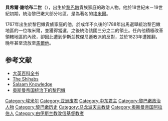 '''貝希爾·謝哈布二世'''（{{bd|1767年||1850年||}}），出生於[[黎巴嫩|黎巴嫩]]貴族家庭的政治人物。他於18世紀末－19世紀初期，統治黎巴嫩大部分地區，是為著名的[[埃米爾|埃米爾]]。

1767年出生於黎巴嫩貴族家庭的他，於成年不久後的1788年出馬選舉統治黎巴嫩地區的一位埃米爾，並獲得當選，之後統治該國三分之二的領土。任內他積極改革領轄地區的內政，卻因此遭到伊斯兰教傑尼遜教派的反對，並於1823年遭推翻，晚年甚至流放至[[馬爾他|馬爾他]]。
== 参考文献 ==
{{Reflist}}
* [https://web.archive.org/web/20060427015718/http://www.britannica.com/eb/article-9013599 大英百科全书]
* [http://countrystudies.us/lebanon/17.htm The Shihabs]{{Wayback|url=http://countrystudies.us/lebanon/17.htm |date=20161103013332 }}
* [http://www.salaam.co.uk/knowledge/biography/viewentry.php?id=480 Salaam Knowledge]{{Wayback|url=http://www.salaam.co.uk/knowledge/biography/viewentry.php?id=480 |date=20160303233024 }}
* [http://www.laa.org/tours/ottoman.htm 奥斯曼帝国统治下的黎巴嫩] {{Wayback|url=http://www.laa.org/tours/ottoman.htm |date=20160303175547 }}

[[Category:埃米尔|Category:埃米尔]]
[[Category:亚洲废君|Category:亚洲废君]]
[[Category:中东君主|Category:中东君主]]
[[Category:黎巴嫩政治人物|Category:黎巴嫩政治人物]]
[[Category:黎巴嫩历史|Category:黎巴嫩历史]]
[[Category:马龙派天主教徒|Category:马龙派天主教徒]]
[[Category:奥斯曼帝国阿拉伯人|Category:奥斯曼帝国阿拉伯人]]
[[Category:由伊斯兰教改信基督教者|Category:由伊斯兰教改信基督教者]]
